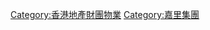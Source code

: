 [[Category:香港地產財團物業|Category:香港地產財團物業]]
[[Category:嘉里集團|Category:嘉里集團]]
{{commonscat|Kerry Properties}}